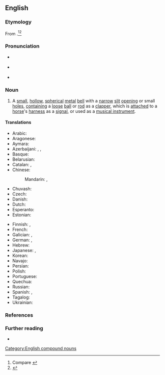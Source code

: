 ==English==
{{was wotd|2022|December|25}}

===Etymology===
{{multiple images
|direction = vertical
|image1 = Бубенец средневековый.Рязанское княжество.jpg
|caption1 = A [[medieval]] jingle bell from the [[w:Principality of Ryazan|Grand Duchy of Ryazan]], now in [[Russia]].
|image2 = SleighBells.jpg
|caption2 = Jingle bells [[mount#Verb|mounted]] on to a [[handle#Noun|handle]] for [[use#Noun|use]] as a [[percussion instrument]].
}}

From {{compound|en|jingle|t1=sound of metal, etc., clattering against itself|pos1=attributively|bell|notext=1|type=endocentric}}.<ref>Compare {{R:OED Online|subentry=jingle-bell|subpos=n|subid=40391913|entry=jingle|pos=n|id=101333|date=June 2022}}</ref><ref>{{R:Dictionary.com|pos=n|source=Random House}}</ref>

===Pronunciation===
* {{a|RP}} {{IPA|en|/ˈd͡ʒɪŋɡl̩ bɛl/}}
* {{a|GA}} {{IPA|en|/ˈd͡ʒɪŋɡ(ə)l ˌbɛl/}}
* {{hyphenation|en|jing|le bell}}

===Noun===
{{en-noun}}

# A [[small#Adjective|small]], [[hollow#Adjective|hollow]], [[spherical]] [[metal#Adjective|metal]] [[bell#Noun|bell]] with a [[narrow#Adjective|narrow]] [[slit#Noun|slit]] [[opening#Noun|opening]] or small [[hole#Noun|holes]], [[contain]]ing a [[loose#Adjective|loose]] [[ball#Noun|ball]] or [[rod#Noun|rod]] as a [[clapper]], which is [[attach]]ed to a [[horse#Noun|horse]]'s [[harness#Noun|harness]] as a [[signal#Noun|signal]], or {{lb|en|percussion instrument}} used as a [[musical instrument]].
#: {{synonyms|en|cascabel|sleigh bell}}

====Translations====
{{trans-top|small, hollow, spherical metal bell with a narrow slit opening or small holes, containing a loose ball or rod as a clapper}}
* Arabic: {{t|ar|جرس زلق|?}}
* Aragonese: {{t|an|cascavillo}}
* Aymara: {{t|ay|suxu suxu}}
* Azerbaijani: {{t|az|qumrov}}, {{t+|az|zəng}}, {{t+|az|zınqırov}}
* Basque: {{t|eu|kaskabilo}}
* Belarusian: {{t|be|шархуны}}
* Catalan: {{t+|ca|cascavell|m}}, {{t+|ca|picarol|m}}
* Chinese:
*: Mandarin: {{t+|cmn|馬鈴}}, {{t+|cmn|马铃|tr=mǎlíng|lit=horse bell}}
* Chuvash: {{t|cv|xӑнкӑрма}}
* Czech: {{t+|cs|rolnička|f}}
* Danish: {{t+|da|bjælde|c}}
* Dutch: {{t|nl|schelringen|?}}
* Esperanto: {{t|eo|tintilo}}
* Estonian: {{t|et|kuljus}}
{{trans-mid}}
* Finnish: {{t+|fi|kulkunen}}, {{t+|fi|tiuku}}
* French: {{t+|fr|grelot|m}}
* Galician: {{t+|gl|axóuxere|m}}, {{t+|gl|cascabel|m}}
* German: {{t|de|Glockenstab|m}}, {{t+|de|Schelle|f}}
* Hebrew: {{t|he|פעמוני מזחלת}}
* Japanese: {{t|ja|スレイベル|tr=surei beru}}, {{t+|ja|鈴|tr=suzu}}
* Korean: {{t+|ko|방울}}
* Navajo: {{t|nv|yooʼ diitsʼaʼí}}
* Persian: {{t+|fa|زنگ دستی}}
* Polish: {{t|pl|bubieniec|m}}
* Portuguese: {{t+|pt|guizo|m}}
* Quechua: {{t|qu|chanrara}}
* Russian: {{t+|ru|бубенец|m}}
* Spanish: {{t+|es|cascabel|m}}, {{t+|es|cascabillo|m}}
* Tagalog: {{t|tl|baimbi}}
* Ukrainian: {{t+|uk|бубоне́ць|?}}
{{trans-bottom}}

===References===
<references/>

===Further reading===
* {{pedia}}

[[Category:English compound nouns]]